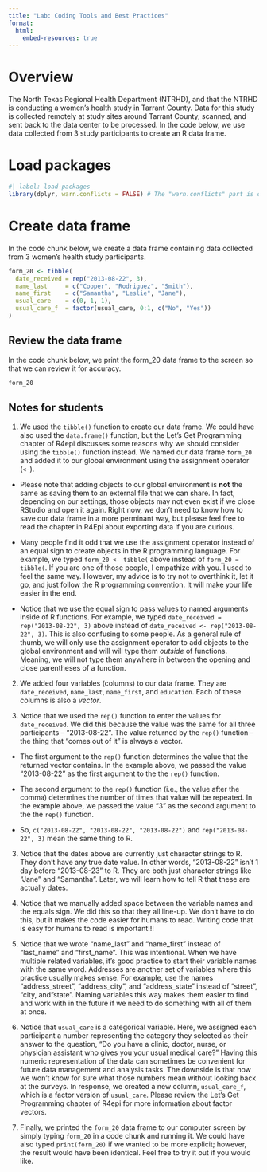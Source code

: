 ```yaml
---
title: "Lab: Coding Tools and Best Practices"
format:
  html:
    embed-resources: true
---
```


# Overview

The North Texas Regional Health Department (NTRHD), and that the NTRHD is conducting a women's health study in Tarrant County. Data for this study is collected remotely at study sites around Tarrant County, scanned, and sent back to the data center to be processed. In the code below, we use data collected from 3 study participants to create an R data frame.

# Load packages

```r
#| label: load-packages
library(dplyr, warn.conflicts = FALSE) # The "warn.conflicts" part is optional
```

# Create data frame

In the code chunk below, we create a data frame containing data collected from 3 women's health study participants.

```r
form_20 <- tibble(
  date_received = rep("2013-08-22", 3),
  name_last     = c("Cooper", "Rodriguez", "Smith"),
  name_first    = c("Samantha", "Leslie", "Jane"),
  usual_care    = c(0, 1, 1),
  usual_care_f  = factor(usual_care, 0:1, c("No", "Yes"))
)
```

## Review the data frame

In the code chunk below, we print the form_20 data frame to the screen so that we can review it for accuracy.

```r
form_20
```

## Notes for students

1. We used the `tibble()` function to create our data frame. We could have also used the `data.frame()` function, but the Let's Get Programming chapter of R4epi discusses some reasons why we should consider using the `tibble()` function instead. We named our data frame `form_20` and added it to our global environment using the assignment operator (`<-`). 
  
  - Please note that adding objects to our global environment is **not** the same as saving them to an external file that we can share. In fact, depending on our settings, those objects may not even exist if we close RStudio and open it again. Right now, we don't need to know how to save our data frame in a more perminant way, but please feel free to read the chapter in R4Epi about exporting data if you are curious.
  
  - Many people find it odd that we use the assignment operator instead of an equal sign to create objects in the R programming language. For example, we typed `form_20 <- tibble(` above instead of `form_20 = tibble(`. If you are one of those people, I empathize with you. I used to feel the same way. However, my advice is to try not to overthink it, let it go, and just follow the R programming convention. It will make your life easier in the end.
  
  - Notice that we use the equal sign to pass values to named arguments inside of R functions. For example, we typed `date_received = rep("2013-08-22", 3)` above instead of `date_received <- rep("2013-08-22", 3)`. This is also confusing to some people. As a general rule of thumb, we will only use the assignment operator to add objects to the global environment and will will type them _outside_ of functions. Meaning, we will not type them anywhere in between the opening and close parentheses of a function.

2. We added four variables (columns) to our data frame. They are `date_received`,  `name_last`, `name_first`, and `education`. Each of these columns is also a _vector_.

3. Notice that we used the `rep()` function to enter the values for `date_received`. We did this because the value was the same for all three participants -- "2013-08-22". The value returned by the `rep()` function -- the thing that "comes out of it" is always a vector. 
  
  - The first argument to the `rep()` function determines the value that the returned vector contains. In the example above, we passed the value "2013-08-22" as the first argument to the the `rep()` function. 
  
  - The second argument to the `rep()` function (i.e., the value after the comma) determines the number of times that value will be repeated. In the example above, we passed the value "3" as the second argument to the the `rep()` function.
  
  - So, `c("2013-08-22", "2013-08-22", "2013-08-22")` and `rep("2013-08-22", 3)` mean the same thing to R.

3. Notice that the dates above are currently just character strings to R. They don't have any true date value. In other words, "2013-08-22" isn't 1 day before "2013-08-23" to R. They are both just character strings like "Jane" and "Samantha". Later, we will learn how to tell R that these are actually dates.

4. Notice that we manually added space between the variable names and the equals sign. We did this so that they all line-up. We don't have to do this, but it makes the code easier for humans to read. Writing code that is easy for humans to read is important!!!

5. Notice that we wrote "name_last" and "name_first" instead of "last_name" and "first_name". This was intentional. When we have multiple related variables, it's good practice to start their variable names with the same word. Addresses are another set of variables where this practice usually makes sense. For example, use the names "address_street", "address_city", and "address_state" instead of "street", "city, and "state". Naming variables this way makes them easier to find and work with in the future if we need to do something with all of them at once.

6. Notice that `usual_care` is a categorical variable. Here, we assigned each participant a number representing the category they selected as their answer to the question, "Do you have a clinic, doctor, nurse, or physician assistant who gives you your usual medical care?" Having this numeric representation of the data can sometimes be convenient for future data management and analysis tasks. The downside is that now we won't know for sure what those numbers mean without looking back at the surveys. In response, we created a new column, `usual_care_f`, which is a factor version of `usual_care`. Please review the Let's Get Programming chapter of R4epi for more information about factor vectors.

7. Finally, we printed the `form_20` data frame to our computer screen by simply typing `form_20` in a code chunk and running it. We could have also typed `print(form_20)` if we wanted to be more explicit; however, the result would have been identical. Feel free to try it out if you would like.
